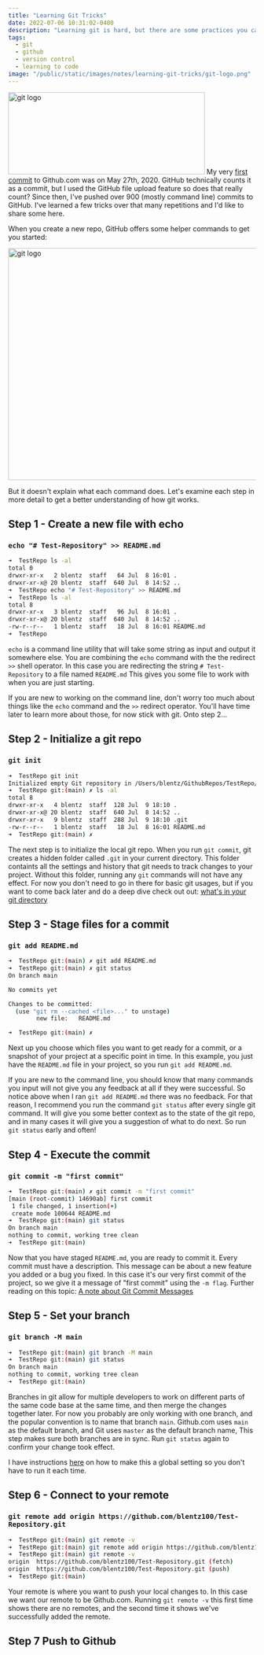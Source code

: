 ```yaml
---
title: "Learning Git Tricks"
date: 2022-07-06 10:31:02-0400
description: "Learning git is hard, but there are some practices you can add to your routine to make it slightly less hard."
tags:
  - git
  - github
  - version control
  - learning to code
image: "/public/static/images/notes/learning-git-tricks/git-logo.png"
---
```


<Image
  src="/public/static/images/notes/learning-git-tricks/git-logo.png"
  width="400"
  height="167"
  alt="git logo"
  priority
/>
My very [first commit](https://github.com/blentz100/MyImages/commit/e6429af14fe6ff181e1cbcd64fe81b60502c0816) to Github.com
was on May 27th, 2020. GitHub technically counts it as a commit, but I used the GitHub file upload feature so does that really count? 
Since then, I've pushed over 900 (mostly command line) commits to GitHub.
I've learned a few tricks over that many repetitions and I'd like to share some here.

When you create a new repo, GitHub offers some helper commands to get you
started:


<Image
  src="/public/static/images/notes/learning-git-tricks/instructions.png"
  width="1676"
  height="472"
  alt="git logo"
  priority
/>

But it doesn't explain what each command does. 
Let's examine each step in more detail to get a better understanding of how git works.


## Step 1 - Create a new file with echo
### `echo "# Test-Repository" >> README.md`
```bash session
➜  TestRepo ls -al
total 0
drwxr-xr-x   2 blentz  staff   64 Jul  8 16:01 .
drwxr-xr-x@ 20 blentz  staff  640 Jul  8 14:52 ..
➜  TestRepo echo "# Test-Repository" >> README.md
➜  TestRepo ls -al
total 8
drwxr-xr-x   3 blentz  staff   96 Jul  8 16:01 .
drwxr-xr-x@ 20 blentz  staff  640 Jul  8 14:52 ..
-rw-r--r--   1 blentz  staff   18 Jul  8 16:01 README.md
➜  TestRepo
```

`echo` is a command line utility that will take some string as input and output
it somewhere else. You are combining the `echo` command with the
the redirect `>>` shell operator. In this case you are redirecting the string `# Test-Repository` to a file named `README.md` 
This gives you some file to work with when you are just starting.

If you are new to working on the command line, don't worry too much about things
like the `echo` command and the `>>` redirect operator. You'll have time later
to learn more about those, for now stick with git. Onto step 2...

## Step 2 - Initialize a git repo
### `git init`

```bash session
➜  TestRepo git init
Initialized empty Git repository in /Users/blentz/GithubRepos/TestRepo/.git/
➜  TestRepo git:(main) ✗ ls -al
total 8
drwxr-xr-x   4 blentz  staff  128 Jul  9 18:10 .
drwxr-xr-x@ 20 blentz  staff  640 Jul  8 14:52 ..
drwxr-xr-x   9 blentz  staff  288 Jul  9 18:10 .git
-rw-r--r--   1 blentz  staff   18 Jul  8 16:01 README.md
➜  TestRepo git:(main) ✗
```

The next step is to initialize the local git repo. When you run `git commit`,
git creates a hidden folder called `.git` in your current directory. This
folder containts all the settings and history that git needs to track changes
to your project. Without this folder, running any `git` commands will not have
any effect. For now you don't need to go in there for basic git usages, but if
you want to come back later and do a deep dive check out out: [what's in your
git directory](https://gitready.com/advanced/2009/03/23/whats-inside-your-git-directory.html)

## Step 3 - Stage files for a commit
### `git add README.md`
```bash session
➜  TestRepo git:(main) ✗ git add README.md
➜  TestRepo git:(main) ✗ git status
On branch main

No commits yet

Changes to be committed:
  (use "git rm --cached <file>..." to unstage)
        new file:   README.md

➜  TestRepo git:(main) ✗
```

Next up you choose which files you want to get ready for a commit, or a snapshot
of your project at a specific point in time. In this example, you just have the
`README.md` file in your project, so you run `git add README.md`. 

If you are new to the command line, you should know that many commands you input
will not give you any feedback at all if they were successful. So notice above
when I ran `git add README.md` there was no feedback. For that reason, I
recommend you run the command `git status` after every single git command. It
will give you some better context as to the state of the git repo, and in many
cases it will give you a suggestion of what to do next. So run `git status`
early and often!

## Step 4 - Execute the commit
### `git commit -m "first commit"`
```bash session
➜  TestRepo git:(main) ✗ git commit -m "first commit"
[main (root-commit) 14690ab] first commit
 1 file changed, 1 insertion(+)
 create mode 100644 README.md
➜  TestRepo git:(main) git status
On branch main
nothing to commit, working tree clean
➜  TestRepo git:(main)
```

Now that you have staged `README.md`, you are ready to commit it. Every commit
must have a description. This message can be about a new feature you added or a
bug you fixed. In this case it's our very first commit of the project, so we
give it a message of "first commit" using the `-m flag`. Further reading on this
topic: [A note about Git Commit Messages](https://tbaggery.com/2008/04/19/a-note-about-git-commit-messages.html)

## Step 5 - Set your branch
### `git branch -M main`
```bash session
➜  TestRepo git:(main) git branch -M main
➜  TestRepo git:(main) git status
On branch main
nothing to commit, working tree clean
➜  TestRepo git:(main)
```

Branches in git allow for multiple developers to work on different parts of the
same code base at the same time, and then merge the changes together later. For
now you probably are only working with one branch, and the popular convention is
to name that branch `main`. Github.com uses `main` as the default branch, and
Git uses `master` as the default branch name, This step makes sure both branches
are in sync. Run `git status` again to confirm your change took effect. 

I have instructions 
[here](https://github.com/blentz100/Resources-for-Bootcamp-Students) on how to make this a global setting so you don't have
to run it each time.
## Step 6 - Connect to your remote
### `git remote add origin https://github.com/blentz100/Test-Repository.git`
 
```bash session
➜  TestRepo git:(main) git remote -v
➜  TestRepo git:(main) git remote add origin https://github.com/blentz100/Test-Repository.git
➜  TestRepo git:(main) git remote -v
origin  https://github.com/blentz100/Test-Repository.git (fetch)
origin  https://github.com/blentz100/Test-Repository.git (push)
➜  TestRepo git:(main)
```
Your remote is where you want to push your local changes to. In this case we
want our remote to be Github.com. Running `git remote -v` this first time shows
there are no remotes, and the second time it shows we've successfully added the
remote.


## Step 7 Push to Github

```bash session

```
